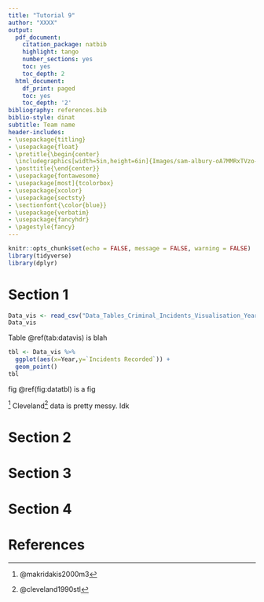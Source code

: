 ```yaml
---
title: "Tutorial 9"
author: "XXXX"
output:
  pdf_document:
    citation_package: natbib
    highlight: tango
    number_sections: yes
    toc: yes
    toc_depth: 2
  html_document:
    df_print: paged
    toc: yes
    toc_depth: '2'
bibliography: references.bib 
biblio-style: dinat
subtitle: Team name
header-includes:
- \usepackage{titling}
- \usepackage{float}
- \pretitle{\begin{center} 
  \includegraphics[width=5in,height=6in]{Images/sam-albury-oA7MMRxTVzo-unsplash.jpg}\LARGE\\}
- \posttitle{\end{center}}
- \usepackage{fontawesome}
- \usepackage[most]{tcolorbox}
- \usepackage{xcolor}
- \usepackage{sectsty}
- \sectionfont{\color{blue}}
- \usepackage{verbatim}
- \usepackage{fancyhdr}
- \pagestyle{fancy}
---
```

```r
knitr::opts_chunk$set(echo = FALSE, message = FALSE, warning = FALSE)
library(tidyverse)
library(dplyr)
```

\clearpage

# Section 1

```r
Data_vis <- read_csv("Data_Tables_Criminal_Incidents_Visualisation_Year_Ending_December_2019.csv")
Data_vis
```

Table \@ref(tab:datavis) is blah

```r
tbl <- Data_vis %>%
  ggplot(aes(x=Year,y=`Incidents Recorded`)) +
  geom_point()
tbl
```

fig \@ref(fig:datatbl) is a fig
 
^[@makridakis2000m3]
Cleveland^[@cleveland1990stl] data is pretty messy. Idk

\clearpage

# Section 2


\clearpage

# Section 3


\clearpage

# Section 4


\clearpage

# References


